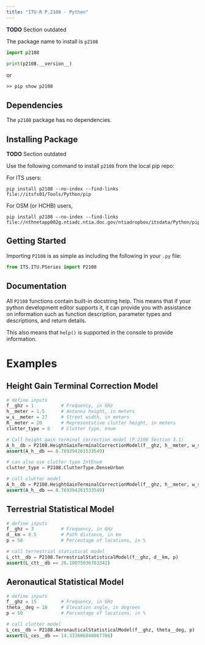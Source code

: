 ```yaml
---
title: "ITU-R P.2108 - Python"
---
```


**TODO** Section outdated

The package name to install is `p2108`

```python
import p2108

print(p2108.__version__)
```

or 

```
>> pip show p2108
```

## Dependencies

The `p2108` package has no dependencies.

## Installing Package

**TODO** Section outdated

Use the following command to install `p2108` from the local pip repo:

For ITS users:
```
pip install p2108 --no-index --find-links file://itsfs01/Tools/Python/pip
```

For OSM (or HCHB) users,
```
pip install p2108 --no-index --find-links file://nthnetapp002g.ntiadc.ntia.doc.gov/ntiadropbox/itsdata/Python/pip
```

## Getting Started

Importing `P2108` is as simple as including the following in your `.py` file:

```python
from ITS.ITU.PSeries import P2108
```

## Documentation

All `P2108` functions contain built-in docstring help.  This means that if your python development editor supports it, it can provide you with assistance on information such as function description, parameter types and descriptions, and return details.

This also means that `help()` is supported in the console to provide information.

# Examples

## Height Gain Terminal Correction Model

```python
# define inputs
f__ghz = 1          # Frequency, in GHz
h__meter = 1.5      # Antenna height, in meters
w_s__meter = 27     # Street width, in meters
R__meter = 20       # Representative clutter height, in meters
clutter_type = 6    # Clutter type, enum

# Call height gain terminal correction model (P.2108 Section 3.1)
A_h__db = P2108.HeightGainTerminalCorrectionModel(f__ghz, h__meter, w_s__meter, R__meter, clutter_type)
assert(A_h__db == 8.769394261533549)

# can also use clutter type IntEnum
clutter_type = P2108.ClutterType.DenseUrban

# call clutter model
A_h__db = P2108.HeightGainTerminalCorrectionModel(f__ghz, h__meter, w_s__meter, R__meter, clutter_type)
assert(A_h__db == 8.769394261533549)
```

## Terrestrial Statistical Model

```python
# define inputs
f__ghz = 3          # Frequency, in GHz
d__km = 0.5         # Path distance, in km
p = 50              # Percentage of locations, in %

# call terrestrial statistical model
L_ctt__db = P2108.TerrestrialStatisticalModel(f__ghz, d__km, p)
assert(L_ctt__db == 26.10075036783342)
```

## Aeronautical Statistical Model

```python
# define inputs
f__ghz = 15         # Frequency, in GHz
theta__deg = 10     # Elevation angle, in degrees
p = 50              # Percentage of locations, in %

# call clutter model
L_ces__db = P2108.AeronauticalStatisticalModel(f__ghz, theta__deg, p)
assert(L_ces__db == 14.333686040067786)
```
